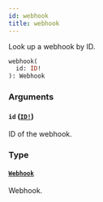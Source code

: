 ```yaml
---
id: webhook
title: webhook
---
```


Look up a webhook by ID.

```graphql
webhook(
  id: ID!
): Webhook

```

### Arguments

#### `id` ([`ID!`](/api-reference/scalars/id.mdx))

ID of the webhook.

### Type

#### [`Webhook`](/api-reference/objects/webhook.mdx)

Webhook.

